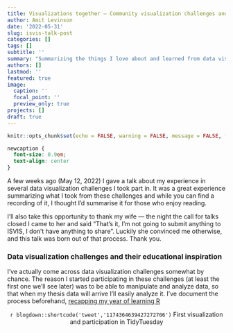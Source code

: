 ```yaml
---
title: Visualizations together — Community visualization challenges and their educational inspiration (Talk summary)
author: Amit Levinson
date: '2022-05-31'
slug: isvis-talk-post
categories: []
tags: []
subtitle: ''
summary: "Summarizing the things I love about and learned from data visualization challenges as part of a talk I gave at the Israeli visualization conference, 2022"
authors: []
lastmod: ''
featured: true
image:
  caption: ''
  focal_point: ''
  preview_only: true
projects: []
draft: true
---
```


```r
knitr::opts_chunk$set(echo = FALSE, warning = FALSE, message = FALSE, fig.align = 'center')
```

```css
newcaption {
  font-size: 0.9em;
  text-align: center
}
```

A few weeks ago (May 12, 2022) I gave a talk about my experience in several data visualization challenges I took part in. It was a great experience summarizing what I took from these challenges and while you can find a recording of it, I thought I'd summarise it for those who enjoy reading.

I'll also take this opportunity to thank my wife — the night the call for talks closed I came to her and said "That's it, I'm not going to submit anything to ISVIS, I don't have anything to share". Luckily she convinced me otherwise, and this talk was born out of that process. Thank you.

### Data visualization challenges and their educational inspiration

I've actually come across data visualization challenges somewhat by chance. The reason I started participating in these challenges (at least the first one we'll see later) was to be able to manipulate and analyze data, so that when my thesis data will arrive I'll easily analyze it. I've document the process beforehand, [recapping my year of learning R]()







<center>
`r blogdown::shortcode('tweet','1174364639427272706')` 
<newcaption>First visualization and participation in TidyTuesday</newcaption>
</center>  
